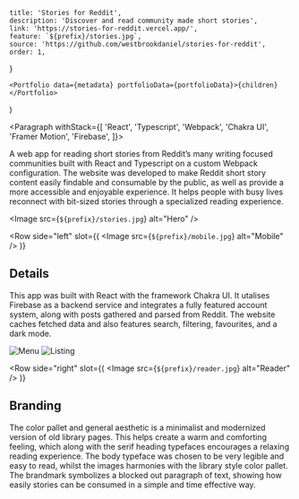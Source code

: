 
	title: 'Stories for Reddit',
	description: 'Discover and read community made short stories',
	link: 'https://stories-for-reddit.vercel.app/',
	feature: `${prefix}/stories.jpg`,
	source: 'https://github.com/westbrookdaniel/stories-for-reddit',
	order: 1,
}

	<Portfolio data={metadata} portfolioData={portfolioData}>{children}</Portfolio>
)

<Paragraph withStack={[
	'React',
	'Typescript',
	'Webpack',
	'Chakra UI',
	'Framer Motion',
	'Firebase',
]}>


A web app for reading short stories from Reddit’s many writing
focused communities built with React and Typescript on a custom
Webpack configuration. The website was developed to make Reddit
short story content easily findable and consumable by the public,
as well as provide a more accessible and enjoyable experience.
It helps people with busy lives reconnect with bit-sized stories
through a specialized reading experience.

</Paragraph>


<Image src={`${prefix}/stories.jpg`} alt="Hero" />

<Row 
	side="left" 
	slot={(
		<Image src={`${prefix}/mobile.jpg`} alt="Mobile" />
	)}
>


## Details

This app was built with React with the framework Chakra UI. It utalises
Firebase as a backend service and integrates a fully featured account system,
along with posts gathered and parsed from Reddit. The website caches fetched
data and also features search, filtering, favourites, and a dark mode.

</Row>


<Gallery>
	<Image src={`${prefix}/menu.jpg`} alt="Menu" />
	<Image src={`${prefix}/list.jpg`} alt="Listing" />
</Gallery>

<Row 
	side="right" 
	slot={(
		<Image src={`${prefix}/reader.jpg`} alt="Reader" />
	)}
>


## Branding

The color pallet and general aesthetic is a minimalist and modernized version
of old library pages. This helps create a warm and comforting feeling, which
along with the serif heading typefaces encourages a relaxing reading experience.
The body typeface was chosen to be very legible and easy to read, whilst the
images harmonies with the library style color pallet. The brandmark symbolizes
a blocked out paragraph of text, showing how easily stories can be consumed
in a simple and time effective way.

</Row>
